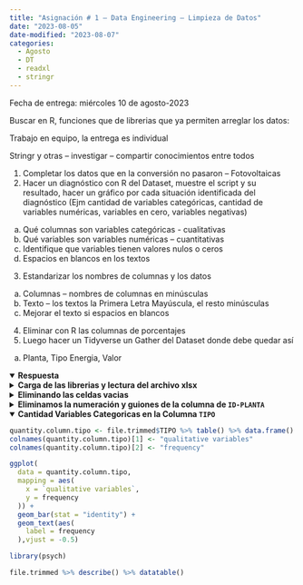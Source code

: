 ```yaml
---
title: "Asignación # 1 – Data Engineering – Limpieza de Datos"
date: "2023-08-05"
date-modified: "2023-08-07"
categories: 
  - Agosto
  - DT
  - readxl
  - stringr
---
```


Fecha de entrega: miércoles 10 de agosto-2023

Buscar en R, funciones que de librerias que ya permiten arreglar los datos:

Trabajo en equipo, la entrega es individual

Stringr y otras – investigar – compartir conocimientos entre todos

1.	Completar los datos que en la conversión no pasaron – Fotovoltaicas
2.	Hacer un diagnóstico con R del Dataset, muestre el script y su resultado, hacer un gráfico por cada situación identificada del diagnóstico (Ejm cantidad de variables categóricas, cantidad de variables numéricas, variables en cero, variables negativas)
a.	Qué columnas son variables categóricas - cualitativas
b.	Qué variables son variables numéricas – cuantitativas
c.	Identifique que variables tienen valores nulos o ceros
d.	Espacios en blancos en los textos

3.	Estandarizar los nombres de columnas y los datos
a.	Columnas – nombres de columnas en minúsculas
b.	Texto – los textos la Primera Letra Mayúscula, el resto minúsculas
c.	Mejorar el texto si espacios en blancos
4.	Eliminar con R las columnas de porcentajes
5.	Luego hacer un Tidyverse un Gather del Dataset donde debe quedar así
a.	Planta, Tipo Energia, Valor

<details open>
<summary>**Respuesta**</summary>

<details>
<summary>**Carga de las librerias y lectura del archivo xlsx**</summary>

## Librerias
```r
library(stringr)
library(readxl)
library(DT)
library(ggplot2)
```

## Lectura del archivo excel
```r
file <- read_excel("./datos_energia-taller-con-datos-fotovoltaicas.xlsx")
```

## Archivo Original
```r
file %>% datatable(class = c("compact","cell-border"), callback = JS('table.page(3).draw(false);'))
```
</details>

<details>
<summary>**Eliminando las celdas vacias**</summary>
```r
file.trimmed <- file %>% na.omit()
```

```r
file.trimmed  %>% datatable(class = c("compact","cell-border"), callback = JS('table.page(3).draw(false);'))
```
</details>

<details>
<summary>**Eliminamos la numeración y guiones de la columna de `ID-PLANTA`**</summary>
```r
split.column.id.planta <- str_split(file.trimmed$`ID-PLANTA`, pattern = "-")
```

```r
new.column.id.planta <- split.column.id.planta %>% do.call(rbind,.) %>% data.frame() %>% .$X2
```

```r
file.trimmed$`ID-PLANTA` <- new.column.id.planta
```

```r
file.trimmed %>% datatable(class = c("compact","cell-border"), callback = JS('table.page(3).draw(false);'))
```
</details>

<details open>
<summary>**Cantidad Variables Categoricas en la Columna `TIPO`**</summary>
```r
quantity.column.tipo <- file.trimmed$TIPO %>% table() %>% data.frame()
colnames(quantity.column.tipo)[1] <- "qualitative variables"
colnames(quantity.column.tipo)[2] <- "frequency"
```

```r
ggplot(
  data = quantity.column.tipo,
  mapping = aes(
    x = `qualitative variables`,
    y = frequency
  )) + 
  geom_bar(stat = "identity") +
  geom_text(aes(
    label = frequency
  ),vjust = -0.5)
```
```r
library(psych)
```

```r
file.trimmed %>% describe() %>% datatable()
```

</details>
</details>